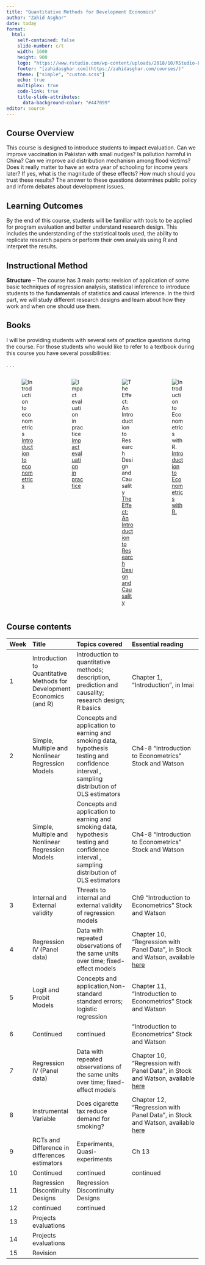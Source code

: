 ---
title: "Quantitative Methods for Development Economics"
author: "Zahid Asghar"
date: today
format: 
  html:
    self-contained: false
    slide-number: c/t
    width: 1600
    height: 900
    logo: "https://www.rstudio.com/wp-content/uploads/2018/10/RStudio-Logo-Flat.png"
    footer: "[zahidasghar.com](https://zahidasghar.com/courses/)"
    theme: ["simple", "custom.scss"]
    echo: true
    multiplex: true
    code-link: true
    title-slide-attributes:
      data-background-color: "#447099"
editor: source
---

## Course Overview

This course is designed to introduce students to impact evaluation. Can we improve vaccination in Pakistan with small nudges? Is pollution harmful in China? Can we improve aid distribution mechanism among flood victims? Does it really matter to have an extra year of schooling for income years later? If yes, what is the magnitude of these effects? How much should you trust these results? The answer to these questions determines public policy and inform debates about development issues.

## Learning Outcomes

By the end of this course, students will be familiar with tools to be applied for program evaluation and better understand research design. This includes the understanding of the statistical tools used, the ability to replicate research papers or perform their own analysis using R and interpret the results.

## Instructional Method

**Structure** -- The course has 3 main parts: revision of application of some basic techniques of regression analysis, statistical inference to introduce students to the fundamentals of statistics and causal inference. In the third part, we will study different research designs and learn about how they work and when one should use them.

## Books

I will be providing students with several sets of practice questions during the course. For those students who would like to refer to a textbook during this course you have several possibilities:

. . .

::: columns
::: {.column width="25%"}
![[Introduction to econometrics](https://www.pearson.com/en-us/subject-catalog/p/introduction-to-econometrics/P200000006421?view=educator)](econometrics.jpg)
:::

::: {.column width="25%"}
![[Impact evaluation in practice](https://www.worldbank.org/en/programs/sief-trust-fund/publication/impact-evaluation-in-practice)](impact_eval.jpg)
:::

::: {.column width="25%"}
![[The Effect: An Introduction to Research Design and Causality](https://theeffectbook.net/)](the_effect.jpg)
:::

::: {.column width="25%"}
![[Introduction to Econometrics with R.](https://www.econometrics-with-r.org/)](econometrics_R.png)
:::
:::

## Course contents {.scroll}

| **Week** | **Title**                                                              | **Topics covered**                                                                                                                         | **Essential reading**                                                                                                                                                                                                                                             |
|:---------|:-----------------------------------------------------------------------|:-------------------------------------------------------------------------------------------------------------------------------------------|:------------------------------------------------------------------------------------------------------------------------------------------------------------------------------------------------------------------------------------------------------------------|
| 1        | Introduction to Quantitative Methods for Development Economics (and R) | Introduction to quantitative methods; description, prediction and causality; research design; R basics                                     | Chapter 1, "Introduction", in Imai                                                                                                                                                                                                                                |
| 2        | Simple, Multiple and Nonlinear Regression Models                       | Concepts and application to earning and smoking data, hypothesis testing and confidence interval , sampling distribution of OLS estimators | Ch4-8 "Introduction to Econometrics" Stock and Watson                                                                                                                                                                                                             |
|          | Simple, Multiple and Nonlinear Regression Models                       | Concepts and application to earning and smoking data, hypothesis testing and confidence interval , sampling distribution of OLS estimators | Ch4-8 "Introduction to Econometrics" Stock and Watson                                                                                                                                                                                                             |
| 3        | Internal and External validity                                         | Threats to internal and external validity of regression models                                                                             | Ch9 "Introduction to Econometrics" Stock and Watson                                                                                                                                                                                                               |
| 4        | Regression IV (Panel data)                                             | Data with repeated observations of the same units over time; fixed-effect models                                                           | Chapter 10, "Regression with Panel Data", in Stock and Watson, available [here](https://moodle.ucl.ac.uk/pluginfile.php/3633836/mod_resource/content/1/Introduction_to_Econometrics_Update_Global_Edition_----_%28CHAPTER_10_Regression_with_Panel_Data%29-2.pdf) |
| 5        | Logit and Probit Models                                                | Concepts and application,Non-standard standard errors; logistic regression                                                                 | Chapter 11, "Introduction to Econometrics" Stock and Watson                                                                                                                                                                                                       |
| 6        | Continued                                                              | continued                                                                                                                                  | "Introduction to Econometrics" Stock and Watson                                                                                                                                                                                                                   |
| 7        | Regression IV (Panel data)                                             | Data with repeated observations of the same units over time; fixed-effect models                                                           | Chapter 10, "Regression with Panel Data", in Stock and Watson, available [here](https://moodle.ucl.ac.uk/pluginfile.php/3633836/mod_resource/content/1/Introduction_to_Econometrics_Update_Global_Edition_----_%28CHAPTER_10_Regression_with_Panel_Data%29-2.pdf) |
| 8        | Instrumental Variable                                                  | Does cigarette tax reduce demand for smoking?                                                                                              | Chapter 12, "Regression with Panel Data", in Stock and Watson, available [here](https://moodle.ucl.ac.uk/pluginfile.php/3633836/mod_resource/content/1/Introduction_to_Econometrics_Update_Global_Edition_----_%28CHAPTER_10_Regression_with_Panel_Data%29-2.pdf) |
| 9        | RCTs and Difference in differences estimators                          | Experiments, Quasi-experiments                                                                                                             | Ch 13                                                                                                                                                                                                                                                             |
| 10       | Continued                                                              | continued                                                                                                                                  | continued                                                                                                                                                                                                                                                         |
| 11       | Regression Discontinuity Designs                                       | Regression Discontinuity Designs                                                                                                           |                                                                                                                                                                                                                                                                   |
| 12       | continued                                                              | continued                                                                                                                                  |                                                                                                                                                                                                                                                                   |
| 13       | Projects evaluations                                                   |                                                                                                                                            |                                                                                                                                                                                                                                                                   |
| 14       | Projects evaluations                                                   |                                                                                                                                            |                                                                                                                                                                                                                                                                   |
| 15       | Revision                                                               |                                                                                                                                            |                                                                                                                                                                                                                                                                   |
